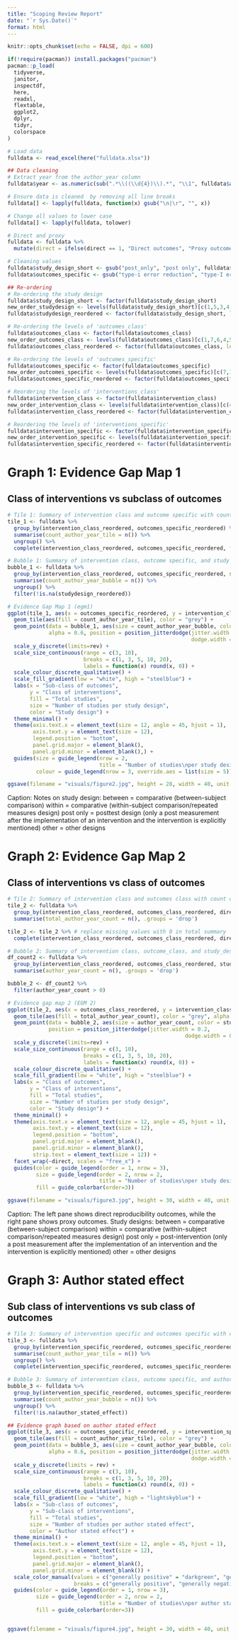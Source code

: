 ```yaml
---
title: "Scoping Review Report"
date: "`r Sys.Date()`"
format: html
---
```



```r
knitr::opts_chunk$set(echo = FALSE, dpi = 600)
```


```r
if(!require(pacman)) install.packages("pacman")
pacman::p_load(
  tidyverse,
  janitor,
  inspectdf,
  here,
  readxl,
  flextable,
  ggplot2,
  dplyr,
  tidyr,
  colorspace
)

# Load data
fulldata <- read_excel(here("fulldata.xlsx"))

## Data cleaning
# Extract year from the author_year column
fulldata$year <- as.numeric(sub(".*\\((\\d{4})\\).*", "\\1", fulldata$author_year))

# Ensure data is cleaned  by removing all line breaks
fulldata[] <- lapply(fulldata, function(x) gsub("\n|\r", "", x))

# Change all values to lower case
fulldata[] <- lapply(fulldata, tolower)

# Direct and proxy
fulldata <- fulldata %>%
  mutate(direct = ifelse(direct == 1, "Direct outcomes", "Proxy outcomes"))

# Cleaning values
fulldata$study_design_short <- gsub("post_only", "post only", fulldata$study_design_short)
fulldata$outcomes_specific <- gsub("type-i error reduction", "type-I error reduction", fulldata$outcomes_specific)

## Re-ordering
# Re-ordering the study design
fulldata$study_design_short <- factor(fulldata$study_design_short)
new_order_studydesign <- levels(fulldata$study_design_short)[c(1,5,3,4,2)]
fulldata$studydesign_reordered <- factor(fulldata$study_design_short, levels = new_order_studydesign)

# Re-ordering the levels of 'outcomes_class'
fulldata$outcomes_class <- factor(fulldata$outcomes_class)
new_order_outcomes_class <- levels(fulldata$outcomes_class)[c(1,7,6,4,5,2,8,3)]
fulldata$outcomes_class_reordered <- factor(fulldata$outcomes_class, levels = new_order_outcomes_class)

# Re-ordering the levels of 'outcomes_specific'
fulldata$outcomes_specific <- factor(fulldata$outcomes_specific)
new_order_outcomes_specific <- levels(fulldata$outcomes_specific)[c(7,15,14,16,17,11,1,6,13,9,4,8,5,3,2,12,10)]
fulldata$outcomes_specific_reordered <- factor(fulldata$outcomes_specific, levels = new_order_outcomes_specific)

# Reordering the levels of 'interventions_class'
fulldata$intervention_class <- factor(fulldata$intervention_class)
new_order_intervention_class <- levels(fulldata$intervention_class)[c(4,5,1,3,2,6,7)]
fulldata$intervention_class_reordered <- factor(fulldata$intervention_class, levels = new_order_intervention_class)

# Reordering the levels of 'interventions_specific'
fulldata$intervention_specific <- factor(fulldata$intervention_specific)
new_order_intervention_specific <- levels(fulldata$intervention_specific)[c(5,9,11,10,13,12,8,3,1,14,4,6,15,2,7)]
fulldata$intervention_specific_reordered <- factor(fulldata$intervention_specific, levels = new_order_intervention_specific)

```


# Graph 1: Evidence Gap Map 1

## Class of interventions vs subclass of outcomes

```r
# Tile 1: Summary of intervention class and outcome specific with count of author_year
tile_1 <- fulldata %>%
  group_by(intervention_class_reordered, outcomes_specific_reordered) %>%
  summarise(count_author_year_tile = n()) %>%
  ungroup() %>%
  complete(intervention_class_reordered, outcomes_specific_reordered, fill = list(count_author_year_tile = 0))

# Bubble 1: Summary of intervention class, outcome specific, and study design with count of author_year
bubble_1 <- fulldata %>%
  group_by(intervention_class_reordered, outcomes_specific_reordered, studydesign_reordered) %>%
  summarise(count_author_year_bubble = n()) %>%
  ungroup() %>%
  filter(!is.na(studydesign_reordered))

# Evidence Gap Map 1 (egm1)
ggplot(tile_1, aes(x = outcomes_specific_reordered, y = intervention_class_reordered)) +
  geom_tile(aes(fill = count_author_year_tile), color = "grey") +
  geom_point(data = bubble_1, aes(size = count_author_year_bubble, color = studydesign_reordered), 
             alpha = 0.6, position = position_jitterdodge(jitter.width = 0.2, 
                                                          dodge.width = 0.5, seed = 6554)) +
  scale_y_discrete(limits=rev) + 
  scale_size_continuous(range = c(3, 10),
                        breaks = c(1, 3, 5, 10, 20), 
                        labels = function(x) round(x, 0)) + 
  scale_colour_discrete_qualitative() +
  scale_fill_gradient(low = "white", high = "steelblue") +
  labs(x = "Sub-class of outcomes",
       y = "Class of interventions",
       fill = "Total studies",
       size = "Number of studies per study design",
       color = "Study design") +
  theme_minimal() +
  theme(axis.text.x = element_text(size = 12, angle = 45, hjust = 1),
        axis.text.y = element_text(size = 12),
        legend.position = "bottom",
        panel.grid.major = element_blank(),
        panel.grid.minor = element_blank(),) +
  guides(size = guide_legend(nrow = 2,
                             title = "Number of studies\nper study design"),
         colour = guide_legend(nrow = 3, override.aes = list(size = 5)))

ggsave(filename = "visuals/figure2.jpg", height = 28, width = 40, unit = "cm")

```
Caption: Notes on study design: 
       between = comparative (between-subject comparison)
       within = comparative (within-subject comparison/repeated measures design)
       post only = posttest design (only a post measurement after the implementation of an intervention and the intervention is explicitly mentioned)
       other = other designs

# Graph 2: Evidence Gap Map 2

## Class of interventions vs class of outcomes

```r
# Tile 2: Summary of intervention class and outcomes class with count of author year
tile_2 <- fulldata %>% 
  group_by(intervention_class_reordered, outcomes_class_reordered, direct) %>% 
  summarise(total_author_year_count = n(), .groups = 'drop')

tile_2 <- tile_2 %>% # replace missing values with 0 in total summary
  complete(intervention_class_reordered, outcomes_class_reordered, direct, fill = list(total_author_year_count = 0))

# Bubble 2: Summary of intervention class, outcome_class, and study_design with count of author_year
df_count2 <- fulldata %>% 
  group_by(intervention_class_reordered, outcomes_class_reordered, studydesign_reordered, direct) %>% 
  summarise(author_year_count = n(), .groups = 'drop')

bubble_2 <- df_count2 %>% 
  filter(author_year_count > 0)

# Evidence gap map 2 (EGM 2)
ggplot(tile_2, aes(x = outcomes_class_reordered, y = intervention_class_reordered)) +
  geom_tile(aes(fill = total_author_year_count), color = "grey", alpha = 0.6) +
  geom_point(data = bubble_2, aes(size = author_year_count, color = studydesign_reordered),
             position = position_jitterdodge(jitter.width = 0.2, 
                                                        dodge.width = 0.5, seed = 6554)) +
  scale_y_discrete(limits=rev) +
  scale_size_continuous(range = c(3, 10),
                        breaks = c(1, 3, 5, 10, 20), 
                        labels = function(x) round(x, 0)) + 
  scale_colour_discrete_qualitative() +
  scale_fill_gradient(low = "white", high = "steelblue") +
  labs(x = "Class of outcomes",
       y = "Class of interventions",
       fill = "Total studies",
       size = "Number of studies per study design",
       color = "Study design") +
  theme_minimal() +
  theme(axis.text.x = element_text(size = 12, angle = 45, hjust = 1),
        axis.text.y = element_text(size = 12),
        legend.position = "bottom",
        panel.grid.major = element_blank(),
        panel.grid.minor = element_blank(),
        strip.text = element_text(size = 12)) +
  facet_wrap(~direct, scales = "free_x") +
  guides(color = guide_legend(order = 1, nrow = 3),
         size = guide_legend(order = 2, nrow = 2,
                             title = "Number of studies\nper study design"),
         fill = guide_colorbar(order=3))

ggsave(filename = "visuals/figure3.jpg", height = 30, width = 40, unit = "cm")

```
Caption: The left pane shows direct reproducibility outcomes, while the right pane shows proxy outcomes. Study designs: between = comparative (between-subject comparison) within = comparative (within-subject comparison/repeated measures design) post only = post-intervention (only a post measurement after the implementation of an intervention and the intervention is explicitly mentioned) other = other designs

# Graph 3: Author stated effect

## Sub class of interventions vs sub class of outcomes

```r
# Tile 3: Summary of intervention specific and outcomes specific with count of author_year
tile_3 <- fulldata %>%
  group_by(intervention_specific_reordered, outcomes_specific_reordered) %>%
  summarise(count_author_year_tile = n()) %>%
  ungroup() %>%
  complete(intervention_specific_reordered, outcomes_specific_reordered, fill = list(count_author_year_tile = 0))

# Bubble 3: Summary of intervention class, outcome specific, and author stated effect with count of author_year
bubble_3 <- fulldata %>%
  group_by(intervention_specific_reordered, outcomes_specific_reordered, author_stated_effect) %>%
  summarise(count_author_year_bubble = n()) %>%
  ungroup() %>%
  filter(!is.na(author_stated_effect))

## Evidence graph based on author stated effect
ggplot(tile_3, aes(x = outcomes_specific_reordered, y = intervention_specific_reordered)) +
  geom_tile(aes(fill = count_author_year_tile), color = "grey") +
  geom_point(data = bubble_3, aes(size = count_author_year_bubble, color = author_stated_effect), 
             alpha = 0.6, position = position_jitterdodge(jitter.width = 0.2, 
                                                          dodge.width = 0.6, seed = 6554)) +
  scale_y_discrete(limits = rev) +
  scale_size_continuous(range = c(3, 10),
                        breaks = c(1, 3, 5, 10, 20), 
                        labels = function(x) round(x, 0)) + 
  scale_colour_discrete_qualitative() +
  scale_fill_gradient(low = "white", high = "lightskyblue") +
  labs(x = "Sub-class of outcomes",
       y = "Sub-class of interventions",
       fill = "Total studies",
       size = "Number of studies per author stated effect",
       color = "Author stated effect") +
  theme_minimal() +
  theme(axis.text.x = element_text(size = 12, angle = 45, hjust = 1),
        axis.text.y = element_text(size = 12),
        legend.position = "bottom",
        panel.grid.major = element_blank(),
        panel.grid.minor = element_blank()) +
  scale_color_manual(values = c("generally positive" = "darkgreen", "generally negative" = "firebrick", "null/neutral" = "dimgrey"),
                     breaks = c("generally positive", "generally negative", "null/neutral")) +
  guides(color = guide_legend(order = 1, nrow = 3),
         size = guide_legend(order = 2, nrow = 2,
                             title = "Number of studies\nper author stated effect"),
         fill = guide_colorbar(order=3))


ggsave(filename = "visuals/figure4.jpg", height = 30, width = 40, unit = "cm")

```
